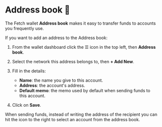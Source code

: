 
# Address book 📖

The Fetch wallet **Address book** makes it easy to transfer funds to accounts you frequently use.

If you want to add an address to the Address book:

1. From the wallet dashboard click the ☰ icon in the top left, then **Address book**.
2. Select the network this address belongs to, then **+ Add New**.
4. Fill in the details:

    - **Name**: the name you give to this account.
    - **Address**: the account's address.
    - **Default memo**: the memo used by default when sending funds to this account.

5. Click on **Save**.

<Callout type="info" emoji="ℹ️">
  When sending funds, instead of writing the address of the recipient you can hit the icon to the right to select an account from the address book.
</Callout>

